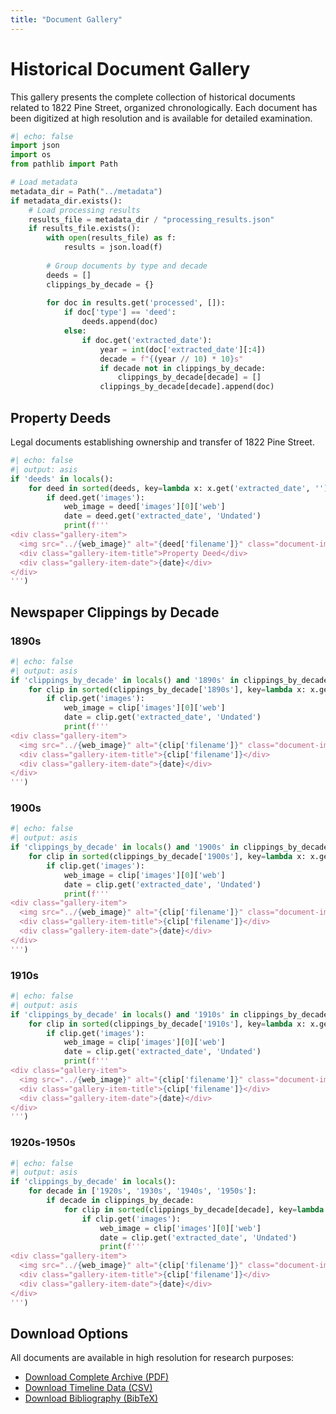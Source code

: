 ```yaml
---
title: "Document Gallery"
---
```


# Historical Document Gallery

This gallery presents the complete collection of historical documents related to 1822 Pine Street, organized chronologically. Each document has been digitized at high resolution and is available for detailed examination.

```python
#| echo: false
import json
import os
from pathlib import Path

# Load metadata
metadata_dir = Path("../metadata")
if metadata_dir.exists():
    # Load processing results
    results_file = metadata_dir / "processing_results.json"
    if results_file.exists():
        with open(results_file) as f:
            results = json.load(f)
            
        # Group documents by type and decade
        deeds = []
        clippings_by_decade = {}
        
        for doc in results.get('processed', []):
            if doc['type'] == 'deed':
                deeds.append(doc)
            else:
                if doc.get('extracted_date'):
                    year = int(doc['extracted_date'][:4])
                    decade = f"{(year // 10) * 10}s"
                    if decade not in clippings_by_decade:
                        clippings_by_decade[decade] = []
                    clippings_by_decade[decade].append(doc)
```

## Property Deeds

Legal documents establishing ownership and transfer of 1822 Pine Street.

::: {.document-gallery}
```python
#| echo: false
#| output: asis
if 'deeds' in locals():
    for deed in sorted(deeds, key=lambda x: x.get('extracted_date', '')):
        if deed.get('images'):
            web_image = deed['images'][0]['web']
            date = deed.get('extracted_date', 'Undated')
            print(f'''
<div class="gallery-item">
  <img src="../{web_image}" alt="{deed['filename']}" class="document-image">
  <div class="gallery-item-title">Property Deed</div>
  <div class="gallery-item-date">{date}</div>
</div>
''')
```
:::

## Newspaper Clippings by Decade

### 1890s

::: {.document-gallery}
```python
#| echo: false
#| output: asis
if 'clippings_by_decade' in locals() and '1890s' in clippings_by_decade:
    for clip in sorted(clippings_by_decade['1890s'], key=lambda x: x.get('extracted_date', '')):
        if clip.get('images'):
            web_image = clip['images'][0]['web']
            date = clip.get('extracted_date', 'Undated')
            print(f'''
<div class="gallery-item">
  <img src="../{web_image}" alt="{clip['filename']}" class="document-image">
  <div class="gallery-item-title">{clip['filename']}</div>
  <div class="gallery-item-date">{date}</div>
</div>
''')
```
:::

### 1900s

::: {.document-gallery}
```python
#| echo: false
#| output: asis
if 'clippings_by_decade' in locals() and '1900s' in clippings_by_decade:
    for clip in sorted(clippings_by_decade['1900s'], key=lambda x: x.get('extracted_date', '')):
        if clip.get('images'):
            web_image = clip['images'][0]['web']
            date = clip.get('extracted_date', 'Undated')
            print(f'''
<div class="gallery-item">
  <img src="../{web_image}" alt="{clip['filename']}" class="document-image">
  <div class="gallery-item-title">{clip['filename']}</div>
  <div class="gallery-item-date">{date}</div>
</div>
''')
```
:::

### 1910s

::: {.document-gallery}
```python
#| echo: false
#| output: asis
if 'clippings_by_decade' in locals() and '1910s' in clippings_by_decade:
    for clip in sorted(clippings_by_decade['1910s'], key=lambda x: x.get('extracted_date', '')):
        if clip.get('images'):
            web_image = clip['images'][0]['web']
            date = clip.get('extracted_date', 'Undated')
            print(f'''
<div class="gallery-item">
  <img src="../{web_image}" alt="{clip['filename']}" class="document-image">
  <div class="gallery-item-title">{clip['filename']}</div>
  <div class="gallery-item-date">{date}</div>
</div>
''')
```
:::

### 1920s-1950s

::: {.document-gallery}
```python
#| echo: false
#| output: asis
if 'clippings_by_decade' in locals():
    for decade in ['1920s', '1930s', '1940s', '1950s']:
        if decade in clippings_by_decade:
            for clip in sorted(clippings_by_decade[decade], key=lambda x: x.get('extracted_date', '')):
                if clip.get('images'):
                    web_image = clip['images'][0]['web']
                    date = clip.get('extracted_date', 'Undated')
                    print(f'''
<div class="gallery-item">
  <img src="../{web_image}" alt="{clip['filename']}" class="document-image">
  <div class="gallery-item-title">{clip['filename']}</div>
  <div class="gallery-item-date">{date}</div>
</div>
''')
```
:::

## Download Options

All documents are available in high resolution for research purposes:

- [Download Complete Archive (PDF)](../_site/1822-pine-complete.pdf)
- [Download Timeline Data (CSV)](../data/timeline.csv)
- [Download Bibliography (BibTeX)](../refs/bibliography.bib)